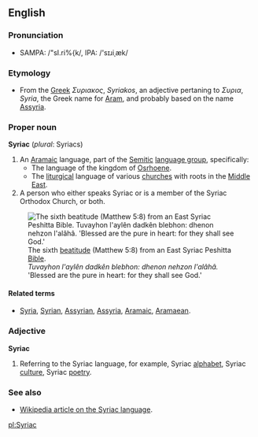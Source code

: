 == English ==

=== Pronunciation ===

* SAMPA: /"sI.ri%{k/, IPA: /'s&#618;&#633;i&#716;&aelig;k/

=== Etymology ===

* From the [[Greek]] ''&Sigma;&upsilon;&rho;&iota;&alpha;&kappa;&omicron;&sigmaf;'', ''Syriakos'', an adjective pertaning to ''&Sigma;&upsilon;&rho;&iota;&alpha;'', ''Syria'', the Greek name for [[Aram]], and probably based on the name [[Assyria]].

=== Proper noun ===

'''Syriac''' (''plural'': Syriacs)
# An [[Aramaic]] language, part of the [[Semitic]] [[language group]], specifically:
#* The language of the kingdom of [[Osrhoene]].
#* The [[liturgical]] language of various [[church]]es with roots in the [[Middle East]].
# A person who either speaks Syriac or is a member of the Syriac Orthodox Church, or both.
[[Image:6thBeatitude.png|frame|The sixth [[Beatitudes|beatitude]] (Matthew 5:8) from an East Syriac Peshitta [[Bible]].<br>''Tuvayhon l'aylên dadkên blebhon: dhenon nehzon l'alâhâ.''<br>'Blessed are the pure in heart: for they shall see God.']]


==== Related terms ====

* [[Syria]], [[Syrian]], [[Assyrian]], [[Assyria]], [[Aramaic]], [[Aramaean]].

=== Adjective ===

'''Syriac'''
# Referring to the Syriac language, for example, Syriac [[alphabet]], Syriac [[culture]], Syriac [[poetry]].

=== See also ===

* [[w:Syriac language|Wikipedia article on the Syriac language]].

[[pl:Syriac]]